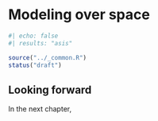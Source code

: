 # Modeling over space {#sec-model-space}

```r
#| echo: false
#| results: "asis"

source("../_common.R")
status("draft")
```



::: {.callout-note}
# Looking forward

In the next chapter, 
:::